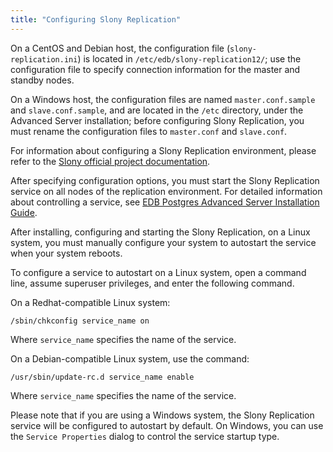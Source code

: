 ```yaml
---
title: "Configuring Slony Replication"
---
```


<div id="configuring_slony" class="registered_link"></div>


On a CentOS and Debian host, the configuration file (`slony-replication.ini`) is located in `/etc/edb/slony-replication12/`; use the configuration file to specify connection information for the master and standby nodes.

On a Windows host, the configuration files are named `master.conf.sample` and `slave.conf.sample`, and are located in the `/etc` directory, under the Advanced Server installation; before configuring Slony Replication, you must rename the configuration files to `master.conf` and `slave.conf`.

For information about configuring a Slony Replication environment, please refer to the [Slony official project documentation](https://www.slony.info/adminguide/2.2/doc/adminguide/slony.pdf).

After specifying configuration options, you must start the Slony Replication service on all nodes of the replication environment. For detailed information about controlling a service, see [EDB Postgres Advanced Server Installation Guide](https://www.enterprisedb.com/edb-docs/p/edb-postgres-advanced-server).

After installing, configuring and starting the Slony Replication, on a Linux system, you must manually configure your system to autostart the service when your system reboots.

To configure a service to autostart on a Linux system, open a command line, assume superuser privileges, and enter the following command.

On a Redhat-compatible Linux system:

``` text
/sbin/chkconfig service_name on
```

Where `service_name` specifies the name of the service.

On a Debian-compatible Linux system, use the command:

``` text
/usr/sbin/update-rc.d service_name enable
```

Where `service_name` specifies the name of the service.

Please note that if you are using a Windows system, the Slony Replication service will be configured to autostart by default. On Windows, you can use the `Service Properties` dialog to control the service startup type.
